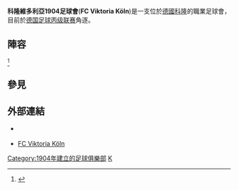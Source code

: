 {{noteTA
|G1=Football
}}

{{Infobox football club
| clubname = 科隆維多利亞<br />Viktoria Köln
| image    = [[File:FC_Viktoria_Köln_1904_Logo.svg|200px]]
| fullname = Fußballclub Viktoria Köln 1904 e.V.
| nickname =
| founded  = {{start date and age|df=yes|1904}}
| ground   = Sportpark Höhenberg
| capacity = 6,214
| chrtitle = President
| chairman = Günter Pütz
| mgrtitle = Head coach
| manager  = [[奥拉夫·扬森|Olaf Janßen]]
| coach    = 
| league   = [[德国足球丙级联赛|德国足球丙级联赛]] (III)
| season   = [[2019年至2020年德国足球丙级联赛|2019-20]]
| position = 德丙，第 12 位
| pattern_la1=|pattern_b1=|pattern_ra1=
| leftarm1=dd0000|body1=dd0000|rightarm1=dd0000|shorts1=000000|socks1=dd0000
| pattern_la2=|pattern_b2=|pattern_ra2=
| leftarm2=000000|body2=000000|rightarm2=000000|shorts2=000000|socks2=000000|
| website = http://www.viktoria1904.de/
}}
'''科隆維多利亞1904足球會'''('''FC Viktoria Köln''')是一支位於[[德國|德國]][[科隆|科隆]]的職業足球會，目前於[[德国足球丙级联赛|德国足球丙级联赛]]角逐。

==陣容==
{{updated|2016年7月29日}}<ref>{{cite web|url=http://www.viktoria1904.de/index.php?id=98|title=Unser Kader für die Saison 2014/15|date=|accessdate=4 March 2015|publisher=Viktoria Köln 1904 e.V.|deadurl=yes|archiveurl=https://archive.is/20131129191438/http://www.viktoria1904.de/index.php?id=98|archivedate=2013年11月29日}}</ref><br>
{{fs start}}
{{fs player | no=  1 | pos=GK | nat= GER | name= [[Nico_Pellatz|Nico Pellatz]]}}
{{fs player | no= 23 | pos=GK | nat= GER | name= Alexander Monath}}
{{fs player | no= 33 | pos=GK | nat= GER | name= [[Philipp_Kühn|Philipp Kühn]]}}
{{Fs break}}
{{fs player | no=  2 | pos=DF | nat= GER | name= [[Markus_Brzenska|Markus Brzenska]]}}
{{fs player | no=  3 | pos=DF | nat= GER | name= Sascha Eichmeier}}
{{fs player | no= 11 | pos=DF | nat= BEL | name= [[Michael_Lejan|Michael Lejan]]}}
{{fs player | no= 15 | pos=DF | nat= GER | name= [[Daniel_Reiche|Daniel Reiche]]}}
{{fs player | no= 25 | pos=MF | nat= GER | name= Edwin Schwarz}}
{{fs player | no= 28 | pos=DF | nat= GER | name= Patrick Koronkiewicz}}
{{fs player | no= 36 | pos=DF | nat= GER | name= Dominik Lanius}}
{{Fs break}}
{{fs player | no=  5 | pos=MF | nat= GER | name= Felix Backszat}}
{{fs player | no=  6 | pos=MF | nat= GER | name= [[Tim_Jerat|Tim Jerat]]}}
{{fs mid}}
{{fs player | no=  7 | pos=MF | nat= GER | name= Florian Heister}}
{{fs player | no=  8 | pos=MF | nat= GER | name= [[Mike_Wunderlich|Mike Wunderlich]]}}
{{fs player | no= 13 | pos=MF | nat= GER | name= [[Lukas_Nottbeck|Lukas Nottbeck]]}}
{{fs player | no= 14 | pos=MF | nat= GER | name= Senol Ak}}
{{fs player | no= 17 | pos=MF | nat= GER | name= Marcel Gottschling}}
{{fs player | no= 19 | pos=MF | nat= GER | name= Kevin Holzweiler}}
{{fs player | no= 21 | pos=MF | nat= LAT | name= Andrejs Ciganiks}}
{{fs player | no= 30 | pos=MF | nat= ITA | name= [[Marco_Fiore|Marco Fiore]]}}
{{fs player | no= 31 | pos=MF | nat= GER | name= Mehdi Reichert}}
{{fs player | no= 35 | pos=MF | nat= GER | name= Hamza Saghiri}}
{{Fs break}}
{{fs player | no=  9 | pos=FW | nat= GER | name= [[David_Jansen|David Jansen]]}}
{{fs player | no= 10 | pos=FW | nat= GER | name= [[Fatih_Candan|Fatih Candan]]}}
{{fs player | no= 20 | pos=FW | nat= GER | name= [[Sven_Kreyer|Sven Kreyer]]}}
{{fs end}}

==參見==
{{reflist}}

==外部連結==
* {{Official website|http://www.viktoria1904.de/}} {{de icon}}
* [http://de.soccerway.com/teams/germany/fc-viktoria-koln/ FC Viktoria Köln] {{Wayback|url=http://de.soccerway.com/teams/germany/fc-viktoria-koln/ |date=20160304194039 }}

[[Category:1904年建立的足球俱樂部|Category:1904年建立的足球俱樂部]]
[[Category:德國足球俱樂部|K]]